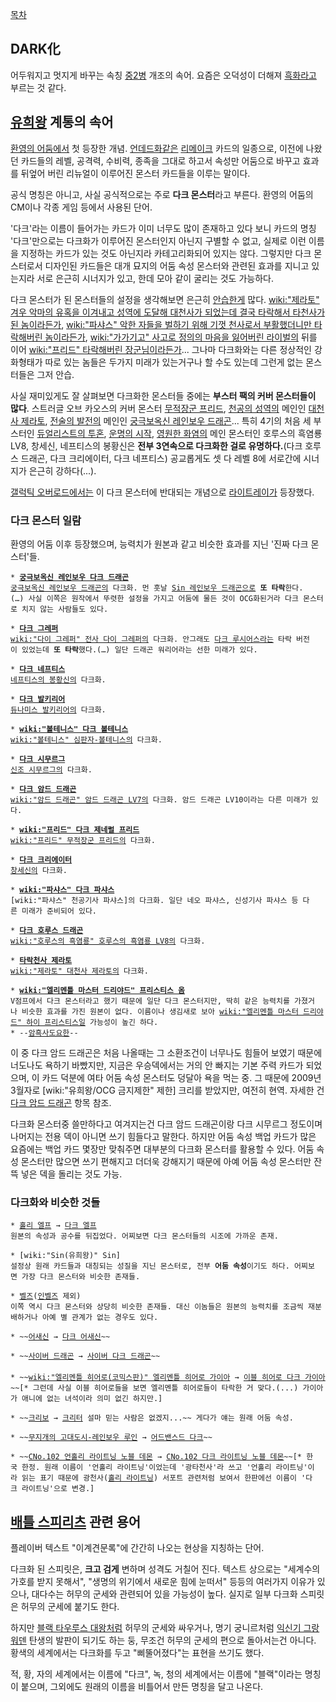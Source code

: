 [[목차]]

== DARK化 ==
어두워지고 멋지게 바꾸는 속칭 [[중2병]] 개조의 속어. 요즘은 오덕성이 더해져 [[흑화]]라고 부르는 것 같다.


== [[유희왕]] 계통의 속어 ==
[[환영의 어둠]]에서 첫 등장한 개념. [[언데드화]]같은 [[리메이크]] 카드의 일종으로, 이전에 나왔던 카드들의 레벨, 공격력, 수비력, 종족을 그대로 하고서 속성만 어둠으로 바꾸고 효과를 뒤엎어 버린 리뉴얼이 이루어진 몬스터 카드들을 이루는 말이다. 

공식 명칭은 아니고, 사실 공식적으로는 주로 '''다크 몬스터'''라고 부른다. 환영의 어둠의 CM이나 각종 게임 등에서 사용된 단어.

'다크'라는 이름이 들어가는 카드가 이미 너무도 많이 존재하고 있다 보니 카드의 명칭 '다크'만으로는 다크화가 이루어진 몬스터인지 아닌지 구별할 수 없고, 실제로 이런 이름을 지정하는 카드가 있는 것도 아닌지라 카테고리화되어 있지는 않다. 그렇지만 다크 몬스터로서 디자인된 카드들은 대개 묘지의 어둠 속성 몬스터와 관련된 효과를 지니고 있는지라 서로 은근히 시너지가 있고, 한데 모아 같이 굴리는 것도 가능하다.

다크 몬스터가 된 몬스터들의 설정을 생각해보면 은근히 [[안습]]한게 많다. [[wiki:"제라토" 겨우 악마의 유혹을 이겨내고 성역에 도달해 대천사가 되었는데 결국 타락해서 타천사가 된 놈]]이라든가, [[wiki:"파샤스" 악한 자들을 벌하기 위해 기껏 천사로서 부활했더니만 타락해버린 놈]]이라든가, [[wiki:"가가기고" 사고로 정의의 마음을 잃어버린 라이벌]]의 뒤를 이어 [[wiki:"프리드" 타락해버린 장군님]]이라든가... 그나마 다크화와는 다른 정상적인 강화형태가 따로 있는 놈들은 두가지 미래가 있는거구나 할 수도 있는데 그런게 없는 몬스터들은 그저 안습.

사실 재미있게도 잘 살펴보면 다크화한 몬스터들 중에는 '''부스터 팩의 커버 몬스터들이 많다'''. 스트러글 오브 카오스의 커버 몬스터 [[프리드|무적장군 프리드]], [[천공의 성역]]의 메인인 [[제라토|대천사 제라토]], [[전술의 발전]]의 메인인 [[궁극보옥신 레인보우 드래곤]]...
특히 4기의 처음 세 부스터인 [[듀얼리스트의 투혼]], [[운명의 시작]], [[영원한 화염]]의 메인 몬스터인 호루스의 흑염룡 LV8, 창세신, 네프티스의 봉황신은 '''전부 3연속으로 다크화한 걸로 유명하다.'''(다크 호루스 드래곤, 다크 크리에이터, 다크 네프티스) 공교롭게도 셋 다 레벨 8에 서로간에 시너지가 은근히 강하다(...).

[[갤럭틱 오버로드]]에서는 이 다크 몬스터에 반대되는 개념으로 [[라이트레이]]가 등장했다.

=== 다크 몬스터 일람 ===
환영의 어둠 이후 등장했으며, 능력치가 원본과 같고 비슷한 효과를 지닌 '진짜 다크 몬스터'들.

 * '''[[궁극보옥신 레인보우 다크 드래곤]]'''
 [[궁극보옥신 레인보우 드래곤]]의 다크화. 먼 훗날 [[Sin 레인보우 드래곤]]으로 '''또 타락'''한다.(…) 사실 이쪽은 원작에서 뚜렷한 설정을 가지고 어둠에 물든 것이 OCG화된거라 다크 몬스터로 치지 않는 사람들도 있다.

 * '''[[다크 그레퍼]]'''
 [[wiki:"다이 그레퍼" 전사 다이 그레퍼]]의 다크화. 안그래도 [[다크 루시어스]]라는 타락 버전이 있었는데 '''또 타락'''했다.(…) 일단 드래곤 워리어라는 선한 미래가 있다.

 * '''[[다크 네프티스]]'''
 [[네프티스의 봉황신]]의 다크화.

 * '''[[다크 발키리어]]'''
 [[듀나미스 발키리어]]의 다크화.

 * '''[[wiki:"볼테니스" 다크 볼테니스]]'''
 [[wiki:"볼테니스" 심판자-볼테니스]]의 다크화.

 * '''[[다크 시무르그]]'''
 [[신조 시무르그]]의 다크화.

 * '''[[다크 암드 드래곤]]'''
 [[wiki:"암드 드래곤" 암드 드래곤 LV7]]의 다크화. 암드 드래곤 LV10이라는 다른 미래가 있다.

 * '''[[wiki:"프리드" 다크 제네럴 프리드]]'''
 [[wiki:"프리드" 무적장군 프리드]]의 다크화.

 * '''[[다크 크리에이터]]'''
 [[창세신]]의 다크화.

 * '''[[wiki:"파샤스" 다크 파샤스]]'''
 [wiki:"파샤스" 천공기사 파샤스]의 다크화. 일단 네오 파샤스, 신성기사 파샤스 등 다른 미래가 준비되어 있다.

 * '''[[다크 호루스 드래곤]]'''
 [[wiki:"호루스의 흑염룡" 호루스의 흑염룡 LV8]]의 다크화.

 * '''[[타락천사 제라토]]'''
 [[wiki:"제라토" 대천사 제라토]]의 다크화.

 * '''[[wiki:"엘리멘틀 마스터 드리야드" 프리스티스 옴]]'''
 V점프에서 다크 몬스터라고 했기 때문에 일단 다크 몬스터지만, 딱히 같은 능력치를 가졌거나 비슷한 효과를 가진 원본이 없다. 이름이나 생김새로 보아 [[wiki:"엘리멘틀 마스터 드리야드" 하이 프리스티스]]일 가능성이 높긴 하다.
 * --[[암흑사도요한]]--


이 중 다크 암드 드래곤은 처음 나올때는 그 소환조건이 너무나도 힘들어 보였기 때문에 너도나도 욕하기 바빴지만, 지금은 우승덱에서는 거의 안 빠지는 기본 주력 카드가 되었으며, 이 카드 덕분에 여타 어둠 속성 몬스터도 덩달아 욕을 먹는 중. 그 때문에 2009년 3월자로 [wiki:"유희왕/OCG 금지제한" 제한] 크리를 받았지만, 여전히 현역. 자세한 건 [[다크 암드 드래곤]] 항목 참조.

다크화 몬스터중 쓸만하다고 여겨지는건 다크 암드 드래곤이랑 다크 시무르그 정도이며 나머지는 전용 덱이 아니면 쓰기 힘들다고 말한다. 하지만 어둠 속성 백업 카드가 많은 요즘에는 백업 카드 몇장만 맞춰주면 대부분의 다크화 몬스터를 활용할 수 있다. 어둠 속성 몬스터만 많으면 쓰기 편해지고 더더욱 강해지기 때문에 아예 어둠 속성 몬스터만 잔뜩 넣은 덱을 돌리는 것도 가능.

=== 다크화와 비슷한 것들 ===
 * [[홀리 엘프]] → [[다크 엘프]]
 원본의 속성과 공수를 뒤집었다. 어찌보면 다크 몬스터들의 시조에 가까운 존재.

 * [wiki:"Sin(유희왕)" Sin]
 설정상 원래 카드들과 대칭되는 성질을 지닌 몬스터로, 전부 '''어둠 속성'''이기도 하다. 어찌보면 가장 다크 몬스터와 비슷한 존재들.

 * [[벨즈]]([[인벨즈]] 제외)
 이쪽 역시 다크 몬스터와 상당히 비슷한 존재들. 대신 이놈들은 원본의 능력치를 조금씩 재분배하거나 아예 별 관계가 없는 경우도 있다.

 * ~~[[어새신]] → [[다크 어새신]]~~

 * ~~[[사이버 드래곤]] → [[사이버 다크 드래곤]]~~
 
 * ~~[[wiki:"엘리멘틀 히어로(코믹스판)" 엘리멘틀 히어로 가이아]] → [[이블 히어로 다크 가이아]]~~[* 그런데 사실 이블 히어로들을 보면 엘리멘틀 히어로들이 타락한 거 맞다.(...) 가이아가 애니에 없는 녀석이라 의미 없긴 하지만.]

 * ~~[[크리보]] → [[크리터]] 설마 믿는 사람은 없겠지...~~ 게다가 얘는 원래 어둠 속성.

 * ~~[[무지개의 고대도시-레인보우 루인]] → [[어드밴스드 다크]]~~

 * ~~[[CNo.102 언홀리 라이트닝 노블 데몬]] → [[CNo.102 다크 라이트닝 노블 데몬]]~~[* 한국 한정. 원래 이름이 '언홀리 라이트닝'이었는데 '광타천사'라 쓰고 '언홀리 라이트닝'이라 읽는 표기 때문에 광천사([[홀리 라이트닝]]) 서포트 관련처럼 보여서 한판에선 이름이 '다크 라이트닝'으로 변경.]

== [[배틀 스피리츠]] 관련 용어 ==
플레이버 텍스트 "이계견문록"에 간간히 나오는 현상을 지칭하는 단어.

다크화 된 스피릿은, '''크고 검게''' 변하며 성격도 거칠어 진다. 텍스트 상으로는 "세계수의 가호를 받지 못해서", "생명의 위기에서 새로운 힘에 눈떠서" 등등의 여러가지 이유가 있으나, 대다수는 허무의 군세와 관련되어 있을 가능성이 높다. 실지로 일부 다크화 스피릿은 허무의 군세에 붙기도 한다.

하지만 [[블랙 타우루스 대왕]]처럼 허무의 군세와 싸우거나, 명기 궁니르처럼 [[익신기 그랑 워덴]] 탄생의 발판이 되기도 하는 둥, 무조건 허무의 군세의 편으로 돌아서는건 아니다. 황색의 세계에서는 다크화를 두고 "삐뚤어졌다"는 표현을 쓰기도 했다.

적, 황, 자의 세계에서는 이름에 "다크", 녹, 청의 세계에서는 이름에 "블랙"이라는 명칭이 붙으며, 그외에도 원래의 이름을 비틀어서 만든 명칭을 달고 나온다.
